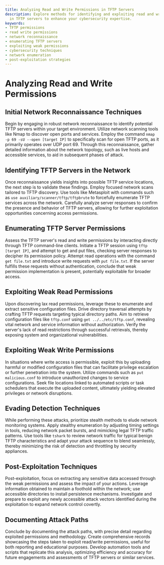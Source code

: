```yaml
---
title: Analyzing Read and Write Permissions in TFTP Servers
description: Explore methods for identifying and exploiting read and write permissions
  in TFTP servers to enhance your cybersecurity expertise.
keywords:
- TFTP permissions
- read write permissions
- network reconnaissance
- enumerating TFTP servers
- exploiting weak permissions
- cybersecurity techniques
- network enumeration
- post-exploitation strategies
---
```


# Analyzing Read and Write Permissions

## Initial Network Reconnaissance Techniques

Begin by engaging in robust network reconnaissance to identify potential TFTP servers within your target environment. Utilize network scanning tools like Nmap to discover open ports and services. Employ the command `nmap -p 69 -sU --open [target IP]` to specifically scan for open TFTP ports, as it primarily operates over UDP port 69. Through this reconnaissance, gather detailed information about the network topology, such as live hosts and accessible services, to aid in subsequent phases of attack.

## Identifying TFTP Servers in the Network

Once reconnaissance yields insights into possible TFTP service locations, the next step is to validate these findings. Employ focused network scans tailored to TFTP discovery. Use tools like Metasploit with commands such as `use auxiliary/scanner/tftp/tftpbrute` to forcefully enumerate TFTP services across the network. Carefully analyze server responses to confirm the presence and behavior of TFTP servers, allowing for further exploitation opportunities concerning access permissions.

## Enumerating TFTP Server Permissions

Assess the TFTP server's read and write permissions by interacting directly through TFTP command-line clients. Initiate a TFTP session using `tftp [target IP]`, and attempt to get and put files, checking server responses to decipher its permission policy. Attempt read operations with the command `get file.txt` and introduce write requests with `put file.txt`. If the server fulfills these requests without authentication, conclude that weak permission implementation is present, potentially exploitable for broader access.

## Exploiting Weak Read Permissions

Upon discovering lax read permissions, leverage these to enumerate and extract sensitive configuration files. Drive directory traversal attempts by crafting TFTP requests targeting typical directory paths. Aim to retrieve configuration files like `tftp.conf` using `get ../../etc/tftp.conf`, revealing vital network and service information without authorization. Verify the server's lack of read restrictions through successful retrievals, thereby exposing system and organizational vulnerabilities.

## Exploiting Weak Write Permissions

In situations where write access is permissible, exploit this by uploading harmful or modified configuration files that can facilitate privilege escalation or further penetration into the system. Utilize commands such as `put malicious.conf` to introduce unauthorized changes to service configurations. Seek file locations linked to automated scripts or task schedulers that execute the uploaded content, ultimately yielding elevated privileges or network disruptions.

## Evading Detection Techniques

While performing these attacks, prioritize stealth methods to elude network monitoring systems. Apply stealthy enumeration by adjusting timing settings in tools, reducing network packet bursts, and mimicking legal TFTP traffic patterns. Use tools like `tshark` to review network traffic for typical benign TFTP characteristics and adapt your attack sequence to blend seamlessly, thereby minimizing the risk of detection and throttling by security appliances.

## Post-Exploitation Techniques

Post-exploitation, focus on extracting any sensitive data accessed through the weak permissions and assess the impact of your actions. Leverage information obtained to maintain a foothold within the network; use accessible directories to install persistence mechanisms. Investigate and prepare to exploit any newly accessible attack vectors identified during the exploitation to expand network control covertly.

## Documenting Attack Paths

Conclude by documenting the attack paths, with precise detail regarding exploited permissions and methodology. Create comprehensive records showcasing the steps taken to exploit read/write permissions, useful for both reporting and educational purposes. Develop automation tools and scripts that replicate this analysis, optimizing efficiency and accuracy for future engagements and assessments of TFTP servers or similar services.